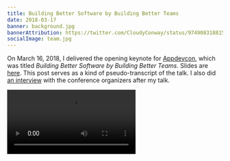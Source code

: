 ```yaml
---
title: Building Better Software by Building Better Teams
date: 2018-03-17
banner: background.jpg
bannerAttribution: https://twitter.com/CloudyConway/status/974908318815793152
socialImage: team.jpg
---
```


On March 16, 2018, I delivered the opening keynote for [Appdevcon][], which was titled _Building Better Software by Building Better Teams_. Slides are [here][slides]. This post serves as a kind of pseudo-transcript of the talk. I also did [an interview](https://vimeo.com/270512268) with the conference organizers after my talk.

<Video src="https://player.vimeo.com/video/270512761?title=0&amp;byline=0&amp;portrait=0" />

Hello! I’m Ash Furrow, and I’ve been writing iOS apps since 2009. I’ve also helped build business-critical systems in Swift, Objective-C, Node, Scala, Rails, React – all kinds of stuff. And today we’re going to talk about how we can build better software by building better teams.

Two and a half years ago I wrote [this blog post][building] about building online communities. It was inspired by seeing a talk by [Justin Searls][searls] called [_The Social Coding Contract_][contract] about online communities. That month I wrote [another post][career] about how the next step in my career was going to become a community-builder: someone who builds teams. I ran that idea by my manager at Artsy, and then by our CTO, and I had their full support.

I began researching team dynamics, community structures, and online empathy. Part of my job became to learn about team building and apply it to Artsy.
I’m not an expert in this field, but I’ve focused the past two and a half years on learning how to build teams, online and in-person, both in open source and business contexts.

When I started, I wrote the following:

> … believing in something isn’t enough to make it happen. It takes planning and consistent action.

I’m still learning, and I’m still working on these skills. And today, I’m really excited to share some of what I’ve learned with all of you. So let's get started!

My goal today is to convince you that team building improves software quality, and to provide you with a vocabulary to discuss team quality.

## Team Quality Affects Software Quality

Before we discuss how to use the quality of a team to influence the quality of the software produced, we need to define the relationship between team quality and software quality.

So let's step back and think at a slightly higher level. Developers often think that software teams are unique or special among teams, but that's not true from an organizational perspective. We tend to think that building software is unique among other types of work, that we have unique needs and distinct characteristics that mean that organizational behaviour principles don't apply to us. But _every_ type of worker is unique and _every_ field has their own distinct way of working. We can acknowledge what makes building software unique while still looking to other fields for lessons in structuring teams.

Let's borrow observations of other types of teams and apply them to teams of software developers.

![Photo of Professor Amy Edmondson](professor.jpg)

Amy Edmondson is a professor of Leadership at Harvard Business School. She was studying medical teams in hospital settings in the 90's, and wanted to establish a correlation between patient outcomes (post-operation complications, things that can be easily and objectively measured) with team quality. She initially hypothesized that teams that reported making the fewest mistakes would be the ones with the best patient outcomes, but was surprised to find the exact opposite: teams with better patient outcomes reported making _more_ mistakes.

Investigating further, she discovered that teams with poorer outcomes were reluctant to admit mistakes because they feared being humiliated or shamed by their peers. So mistakes were hidden. This prevented the team from learning from the mistake and preventing the same mistake from happening again.

In contrast, effective teams (with better patient outcomes) readily discussed their mistakes. That way, everyone was able to learn from them. They felt safe to ask questions and suggest ideas, too, without fear of being ridiculed. The team's outcomes benefited greatly from the individuals' freedom from fear of humiliation.

Her research led Professor Edmondson to a concept she named "psychological safety." We'll get into what that means later.

My point is that the relationships between team members (the quality of a medical team) had a direct and measurable impact on the quality of the team's output (patient health). The medical staff who were comfortable admitting and reporting mistakes knew that they would not be ridiculed or judged for them, and so the whole team benefited from the learning opportunities of those mistakes.

We can generalize a bit: just as the quality of the medical team affected the quality of patient outcomes, team quality _generally_ affects team outcomes. Since software teams are teams like any other, the quality of the software team is going to affect the quality software they produce.

- A junior developer thinks they see problem in the network layer of an app. It was written by a senior member of the team. Will they feel comfortable pointing it out to their team?
- A programmer at your startup is rushed by a deadline. They are exhausted and have started making mistakes. Will they feel comfortable getting the rest they need in order to keep your app from crashing during an investor pitch?
- A designer sees a complex animation that’s been implemented incorrectly, breaking the visual metaphor of the whole app. There's not enough time to re-implement it from scratch, will the designer approach the app developer and work together on a compromise for v1?

(Note: I didn't say so during my talk, but the developer in each of these examples was... me!)

**The prime directive** of this post is: everyone on your team assumes that everyone else on the team is doing their best work, given their circumstances. When you start from that shared understanding – that you're all doing your best you can – you can foster a compassionate working environment.

## Compassion Facilitates Teamwork

Suffering is a normal and inevitable part of life. Since work is a part of life, suffering _will_ be a part of work, too.

But just because suffering is inevitable doesn't mean that _all_ suffering is inevitable. It can be avoided, and it can be minimized. Compassion is defined as the process of minimizing suffering. And in that sense, "compassion" is an optimization problem: to minimize suffering.

Being compassionate in our teams is about _minimizing_ the suffering of our teammates (and ourselves!).

Optimizing something – anything – is something developers specialize in. We optimize app launch times, memory footprints, scrolling performance, so we should approach compassionate work on those terms.

So how does one minimize suffering? Well there are two main ways:

- Respond to suffering with respectful inquiry.
- Anticipate suffering and avoid/minimize it.

This can be really hard because it requires empathy, which is a skill that developers are not known for. But that's only because we don't practice those skills! Every programmer and every human being is capable of empathy; it is only a matter of practicing the skill until it becomes a habit.

Theresa Wiseman, a nursing academic, conducted [a literature review][empathy] of the study of empathy and concluded that empathy consists of four necessary components:

1. Sharing another person's perspective.
2. Sharing another person's feelings.
3. Staying non-judgemental about those thoughts and feelings.
4. Communicating that you understand (in a non-judgemental way).

That last one gets missed a lot. It is not enough to understand what a person is thinking, to understand what they're feeling, and to stay non-judgemental. Empathy involves _communicating_ your understanding back to the other person.

These individually are skills that you can practice. They are skills that I am still practicing, too.

**Responding to suffering** with empathy is done through "inquiry work", and is difficult to get right. But, like empathy, it is a skill that you can develop.
When inquiring about a colleague's suffering, stay respectful. Frame your inquiry around genuine concern and the prime directive. Remember: everyone assumes that everyone else is doing their best.

- If a team member's number of commits have dropped, will you inquire about potential suffering or leave them alone to face disciplinary action later on?
- If one team member harshly reviews another team member's code in a pull request, will you inquire about why they were harsh or leave them alone, lowering the bar for tolerable behaviour on your team?
- If an open source developer expresses remorse about not fixing an bug sooner, will you inquire about why they feel bad (and remind them that open source developers are volunteers) or leave them alone to feel needlessly bad?

This can all be difficult, and it is definitely easier to ignore these situations. In fact, it is tempting to _not_ inquire about suffering out of some misplaced sense of empathy. But if someone's work performance has dropped, is it really better to ignore their suffering until the point that disciplinary action is required?

**Anticipating suffering** also involves empathy, but in a different way. We can't inquire about how they're feeling about an event that hasn't occurred yet, so we have to use our intuition and empathy to construct and idea of what they _could_ feel and think.

Once you understand someone's thoughts and feelings without judging them, you can begin to anticipate how events will affect them. Even if you don't know a person well, focus on the similarities you have with them to foster empathy. Are they working in a similar field? Are they at a similar career stage as you? Are they working in the same company? These similarities help you empathize.

- The end of a sprint is approaching. Will you investigate your teammates' wellbeing or leave them alone until after the sprint has failed to find out that they needed help?
- If your team is switching from Swift to React Native, will you talk about a teammate's possible apprehension around being left behind or leave them alone so they feel isolated?
- If there is going to be a change in team reporting structure, will you inquire about a colleague's apprehension about a prospective change or leave them alone to find out via email and let their imaginations run wild?

Compassion is an optimization problem: to minimize suffering. And we can do that through inquiry work when we notice suffering, and through anticipating suffering to avoid it.

Moving on from minimizing suffering, we come to another powerful tool of effective teams: feedback.

> Feedback is a gift.

My colleague says that "feedback is a gift." When he first told me that, it changed how I thought about feedback. I realized I didn't feel grateful for the constructive feedback I was getting, and I wasn't giving adequately constructive feedback either. If I didn't have something positive to say about a colleague's work, I didn't say anything.

I still struggle with this. But I try to make sure the feedback I give is a gift worth receiving, and to listen to feedback I'm given as the gift that it is.

A useful framework for thinking about how to approach our colleagues when something is wrong is called [Radical Candour][candour], which is the name of a [book][candour_book] on the giving and receiving feedback.

Imagine a graph with the vertical axis representing whether or not you care personally about a colleague, and the horizontal axis representing whether or not you’re willing to challenge the person directly.

<Wide>

![A graph depicting two axes, representing caring for colleagues vs whether or not you're willing to challenge them directly](graph.png)

</Wide>

Okay so now we have four possibilities on our graph, but today I want to focus on the top area of the chart, the area where you care personally about the other person. If you don’t care about the person, then... well I _could_ convince you about why you ought to care for your colleagues but I don't have time for it right now. So let's assume that you care.

Alright let’s take a look at the top right corner, where you care and you’re willing to challenge directly.

This area is where radical candour lives. It’s when you care enough about a person to ask difficult questions, to share difficult feelings, and to have difficult conversations. It can be an uncomfortable place at times.

Your instinct might be to avoid the difficulties of talking to someone about something uncomfortable. That would be the top left corner of our graph, where you care but you’re unwilling to challenge someone directly.

This area of the graph is called “ruinous empathy” because you care about someone but you’re unwilling to have difficult conversations. It really is ruinous: you think that by avoiding a difficult conversation you might be helping a person, but avoiding difficult conversations is only helping yourself.

(Side note: this is why I get so mad when people diminish non-technical skills as “soft” and imply they aren’t difficult – they are! These are all difficult conversations, but radical candour is a skill and habit you can get better at.)

<Wide>

![A graph depicting two axes, representing caring for colleagues vs whether or not you're willing to challenge them directly, with labelled quadrants for radical candour and ruinous empathy](graph_filled_in.png)

</Wide>

Psychological Safety is a really useful idea that is unfortunately being co-opted and misused by managers and CEOs.

The technical definition of psychological safety is "a measure of the comfort of a team to take interpersonal risks”, but that doesn't really mean anything unless you do a lot of reading.

Instead, I like to think of psychological safety as "the degree to which your team feels safe learning from its mistakes.” A psychologically safe environment is one where people feel safe asking questions, pointing out and admitting mistakes, and take risks without fear of being ridiculed by their teammates. Only a psychologically safe team is able to examine and learn from their mistakes, without needlessly judging themselves.

<Tweet tweetID="970012685797556225" />

Every person makes mistakes, and every team makes mistakes. They happen, in every setting imaginable, even on high-stakes medical teams. Like suffering, we can try to avoid and minimize mistakes, but they are inevitable.

We must must must learn to accept our mistakes and to discuss them. Only then – when your team is comfortable with their own mistakes – will your team be able to learn from them.

When I was researching this presentation, I read through the Artsy blog archive. Not the Artsy Engineering blog, but the [_Life at Artsy_][lab] blog. And I came across [this article on open sourcing our company culture][oss_culture], which I collaborated on in 2015, predating my research into team dynamics.

> Being open with your errors and identifying the insights gained can help others avoid the same blunders and keep your team on-track.

Now that I have the vocabulary to describe compassionate and toxic workplaces, it's remarkable to me how well this quote characterizes psychological safety.

Psychological safe work environments are also places where asking questions is a normal and _expected_ part of work. Try to foster an environment of curiosity and learning by asking questions, _especially_ if you're a senior developer. If you're only 99% sure you know the answer to a question, then ask it anyway. 99% isn't enough.

By asking questions, you are signalling to the rest of the team that asking questions is normal, and expected of them. This is especially important for teams with junior developers.

I tend to take ideas to their extremes, and fostering an environment focused on learning is an extreme that I embrace. More important than _what_ your team builds is the _learning process_ of building it. Say that your team is building an app. You've never built that app before, right? So instead of focusing on building the app, focus on _learning how to build the app_ and the app itself will naturally follow. Because your teammates care more about learning than they do about being ridiculed for making a mistake or asking a question, you catch bugs faster. You identify bottlenecks sooner. You anticipate problems before they manifest themselves.

Remember: you're not just learning, you're learning _as a team_, so you benefit from _everyone's_ experience.

Regarding compassion, it is far, far better to extend compassion to someone who might take advantage of it than it is to withhold compassion from someone who might need it. Remember the prime directive: we're all doing our best; start from that shared understanding and you can foster compassion.

## Teams are the Sum of Teamwork

There’s a really useful term for discussing team work, but before we get there I need to tell you about Buckminster Fuller.

He was an American architect, systems theorist, author, designer, and inventor. President of Mensa. Smart person. And in the 60's and 70's, Buckminster Fuller spoke at universities around the world and used that opportunity to popularize a word. The word described an enormously useful idea, and he was aghast that it didn't catch on.

Sadly, the word did eventually catch on with opportunistic CEOs and product managers. It became overused and through overuse, the word became devalued. Unfortunately, when we devalued the word, we seem to have devalued the idea, too. And that word is... **synergy**.

> Synergy means behaviour of whole systems unpredicted by the behaviour of their parts taken separately.

He also said: "there is nothing in the chemistry of a toenail that predicts the existence of a human being.” If you need a more technical example:there's nothing in the mechanics of DNS that predicts the existence of the world wide web.

Synergy is essentially a word for the idea that a whole is larger than the sum of its parts.

It's such a shame that "synergy" has fallen into disuse because this is a very useful idea, and it's difficult to have a conversation about ideas without actually having a name for them. So: let's bring "synergy" back! Let's reclaim it from the waste bin of history. I'm going to use the word "synergy" unironically and I encourage you too as well.

![A photo of Artsy staff a the Sotheby's Input/Output auction, October 2015](team.jpg)

This is a photo from 2015, taken at Artsy’s first ever [art auction we ran with Sotheby’s][io], one of the largest auction houses in the world. It was a huge deal – months of work had built up to this night. The future of the Artsy auctions business hinged on this event.

We were all there to ensure that the product we’d built together performed flawlessly. But there are only four engineers in this photo (one of them is the CTO). The rest are auction liaisons, marketers, support staff, project managers, and others.

If you think about how a typical software project is managed, it includes more than just programmers. Technology is the product, but the developers are only a part of that team. A programmer working by themselves would not produce a very compelling product.

It's the responsibility of the team leaders to facilitate a team structure where the design team, the developer team, the support team, etc are appropriate aware of each other. Not everyone can be aware of what everyone else is doing; cross-team communication can easily become overwhelming, so it needs to be done with care and attention.

And indeed, this kind of synergy has business precedence.

![A photo of Steve Jobs giving a keynote](sj.jpg)

(Note: I generally don’t like quoting Steve Jobs in conference presentations because it’s kind of cheating: we all know who he is and we are all familiar with his work. Many of us admire him. But what he has to say applies really well here.)

I have many criticisms of how Steve Jobs managed teams, but he did get this right. He famously said:

> It's in Apple's DNA that technology alone is not enough. It’s technology married with liberal arts, married with the humanities, that yields the results that make our hearts sing.

Wake up, people! He's describing synergy!

And he's describing a _business_ success that is only possible through cross-team collaboration, through knowledge-sharing. A diverse team of teams working towards a common, well-defined goal.

Synergy can exist in any team, but I believe that it is fostered best in teams that exhibit psychological safety.

So what can synergy look like?

At Artsy, I helped run a month-long, once-weekly [course in Swift][swift]. We designed two tracks: one for people who could explain what "Object-Oriented Programming" means, and another for everyone else.

We took care to foster an environment where our non-technical colleagues could learn about coding and ask questions about how programming works. As a result, we fostered a broader work environment where they felt comfortable asking questions. We increased the psychological safety of our team, gave our colleagues the vocabulary to ask even more interesting questions, and we have been rewarded by a better team. A team that feels comfortable asking questions about products _before_ they're built, pointing out potential bugs _before_ they get written, and contributing in ways we never anticipated.

(Side note: it took a lot of composure not to tear up during this part of my presentation because I'm so proud of the work we've done and the work of my non-technical colleagues who took the time to learn more about how software gets built.)

Remember that humans are naturally empathetic. Any parent can tell you that when babies hear another infant crying out, they start crying out too. These infants are only a few days old and don't have language skills, but they sympathize with other reflexively. This sympathetic crying is hardwired into our brains from birth.

Humans are not Epicureans, driven solely by rational self-interest. I reject psychological egoism. Human beings are complex individuals driven not only by self-interest, but also driven by a fierce need to care for others. Humans are empathetic by nature and it is only when obstacles are erected in our path that we ignore this drive to care.

Society erects social barriers that prevent us from caring for others. These barriers often manifest themselves as judgements we make about others. "That person on the street asking me for money should just get a job" is a judgement, and it shuts down our ability to care for that _person_.

And so too do workplaces erect barriers to caring, and so too do they manifest as judgements. We judge each other (and ourselves) whenever we use the word "should".

- iOS developers _should_ use Swift instead of Objective-C.
- React Native developers _should_ just learn a real language.
- Designers _should_ just learn to code.

All of these judgements shut down our ability to empathize, to care, and to be compassionate. And we see violations of our prime directive: to assume that everyone is doing the best they can, given their circumstances.

One really common form of these barriers manifesting themselves on software team is what people call "brutal honesty." There's this idea that as long as what you're saying is true, it doesn't matter how you say it. In fact, how you say something matters just as much as what you're saying.

<Tweet tweetID="956321955778650112" />

Compassionate honesty. What an amazing idea! A form of honesty that tries to minimize suffering. Radical candour doesn't mean you have to hurt someone's feelings to tell them a truth – radical candour is only radical because you care, so make sure that your honesty conveys that sense of caring for others.
Synergy is when a group behaves in a way not predicted by the behaviour of its constituent components. We foster synergy in software teams by being compassionate, by caring for each other, by staying non-judgemental.

<Tweet tweetID="761569569802551300" />

In the absence of obstacles, humans _will_ care.

We foster synergy through psychological safety, and we recognize that humans will care for one another _by default_ if unimpeded by their environment.

## Conclusion

We talked about a lot today. Starting with the connection between team quality and team outcomes, we discussed compassion in the workplace: what it looks like and how to foster it. And we concluded with a discussion of synergy. (I hope you all start using that word!)

I have spent the past two and half years learning about this stuff, and I’m definitely not done. But I'd like to offer a jump-start on your own journeys: I have some recommended reading for you. This is not an exhaustive list, of course, but these are resources that I have found useful in my own path to learning about compassion at work.

The first is a book, [_Awakening Compassion at Work_][awaken], an excellent book that puts the business case forward for compassion.

[Compassionate Coding][coding], a firm run by [April Wensel][april], which helps companies build compassionate teams. Check out [their blog][coding_blog] for sure!

[_Operating Manual for Spaceship Earth_][fuller] is a book by Buckminster Fuller. It is a collection of steps that humanity needs to take if we are to survive the 21st century. It profoundly changed the way I think about systems generally, including teams.

[_Inclusion is a Captain’s Job_][inclusion] by [Danilo Campos][danilo] is a conference talk-turn-blog post about lessons of inclusion from the Star Trek canon. The _good_ Star Trek canon. And he 100% presented the talk in a Starfleet Engineering uniform:

<Narrow>

![A photo of Danilo Campos giving a presentation while wearing a Starfleet Engineering uniform](danilo.jpg)

</Narrow>

---

Now that we're at the end of this post, I have something really important to tell you...

**You will never finish.**

You will never finish working towards compassion. Your education in compassion, your pursuit of building better teams, will last the rest of your life.

It is _critical_ to remember this. Us engineers are used to thinking about tasks in terms of GitHub issues to be closed or Trello cards to move to the “Done” column, but building compassionate teams is _not_ something you can ever call "finished."

You must accept the fact that your work will never **ever** be complete, and you must commit yourself to the pursuit of the shared compassion of humanity.

[appdevcon]: http://appdevcon.nl
[slides]: https://speakerdeck.com/ashfurrow/building-better-software-by-building-better-teams
[artsy]: https://artsy.net
[building]: /blog/building-online-communities/
[career]: /blog/building-my-career/
[searls]: https://twitter.com/searls
[contract]: https://www.youtube.com/watch?v=e_-qV8waPVM
[empathy]: http://onlinelibrary.wiley.com/doi/10.1046/j.1365-2648.1996.12213.x/full
[candour]: http://radicalcandor.com
[candour_book]: http://amzn.to/2HGYVaE
[lab]: https://medium.com/artsy-blog
[oss_culture]: https://medium.com/artsy-blog/open-sourcing-company-culture-at-artsy-79720cf235cc
[io]: https://www.artsy.net/auction/input-output
[swift]: http://artsy.github.io/series/swift-at-artsy/
[awaken]: http://amzn.to/2DyJwqo
[coding]: https://compassionatecoding.com
[coding_blog]: https://medium.com/compassionate-coding
[april]: https://twitter.com/aprilwensel
[fuller]: http://amzn.to/2pkvGD3
[inclusion]: https://write.danilocampos.com/inclusion-is-a-captains-job-5c433726bd33
[danilo]: https://twitter.com/_danilo
